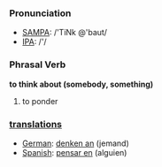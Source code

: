 === Pronunciation ===
*[[w:SAMPA|SAMPA]]: /'TiNk @'baut/
*[[w:IPA|IPA]]: /'/

=== Phrasal Verb ===

'''to think about (somebody, something)'''
#to ponder

=== [[translation]]s ===
*[[German]]: [[denken an]] (jemand)
*[[Spanish]]: [[pensar en]] (alguien)